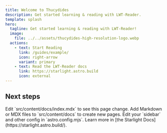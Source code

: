 ```yaml
---
title: Welcome to Thucydides
description: Get started learning & reading with LWT-Reader.
template: splash
hero:
  tagline: Get started learning & reading with LWT-Reader!
  image:
    file: ../../assets/thucydides-high-resolution-logo.webp
  actions:
    - text: Start Reading
      link: /guides/example/
      icon: right-arrow
      variant: primary
    - text: Read the LWT-Reader docs
      link: https://starlight.astro.build
      icon: external
---
```



## Next steps

<CardGrid stagger>
	<Card title="Update content" icon="pencil">
		Edit `src/content/docs/index.mdx` to see this page change.
	</Card>
	<Card title="Add new content" icon="add-document">
		Add Markdown or MDX files to `src/content/docs` to create new pages.
	</Card>
	<Card title="Configure your site" icon="setting">
		Edit your `sidebar` and other config in `astro.config.mjs`.
	</Card>
	<Card title="Read the docs" icon="open-book">
		Learn more in [the Starlight Docs](https://starlight.astro.build/).
	</Card>
</CardGrid>
